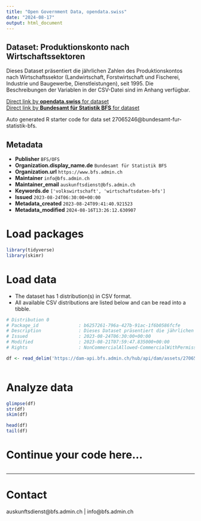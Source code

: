 ```yaml
---
title: "Open Government Data, opendata.swiss"
date: "2024-08-17"
output: html_document
---
```


## Dataset: Produktionskonto nach Wirtschaftssektoren

Dieses Dataset präsentiert die jährlichen Zahlen des Produktionskontos nach Wirtschaftssektor (Landwirtschaft, Forstwirtschaft und Fischerei, Industrie und Baugewerbe, Dienstleistungen), seit 1995. Die Beschreibungen der Variablen in der CSV-Datei sind im Anhang verfügbar.

[Direct link by **opendata.swiss** for dataset](https://opendata.swiss/de/dataset/produktionskonto-nach-wirtschaftssektoren3)<br>
[Direct link by **Bundesamt für Statistik BFS** for dataset](https://www.bfs.admin.ch/asset/de/ts-x-04.02.03.04)

Auto generated R starter code for data set 27065246@bundesamt-fur-statistik-bfs.

## Metadata

- **Publisher** `BFS/OFS`
- **Organization.display_name.de** `Bundesamt für Statistik BFS`
- **Organization.url** `https://www.bfs.admin.ch`
- **Maintainer** `info@bfs.admin.ch`
- **Maintainer_email** `auskunftsdienst@bfs.admin.ch`
- **Keywords.de** `['volkswirtschaft', 'wirtschaftsdaten-bfs']`
- **Issued** `2023-08-24T06:30:00+00:00`
- **Metadata_created** `2023-08-24T09:41:40.921523`
- **Metadata_modified** `2024-08-16T13:26:12.630907`


# Load packages

```r

library(tidyverse)
library(skimr)

```

# Load data

-   The dataset has 1 distribution(s) in CSV format.
-   All available CSV distributions are listed below and can be read into a tibble.

```r

# Distribution 0
# Package_id               : b6257261-796a-427b-91ac-1f6b0586fcfe
# Description              : Dieses Dataset präsentiert die jährlichen Zahlen des Produktionskontos nach Wirtschaftssektor (Landwirtschaft, Forstwirtschaft und Fischerei, Industrie und Baugewerbe, Dienstleistungen), seit 1995. Die Beschreibungen der Variablen in der CSV-Datei sind im Anhang verfügbar.
# Issued                   : 2023-08-24T06:30:00+00:00
# Modified                 : 2023-08-21T07:59:47.835000+00:00
# Rights                   : NonCommercialAllowed-CommercialWithPermission-ReferenceRequired

df <- read_delim('https://dam-api.bfs.admin.ch/hub/api/dam/assets/27065256/master')



```

# Analyze data

```r

glimpse(df)
str(df)
skim(df)

head(df)
tail(df)

```

# Continue your code here...

```r

```

------------------------------------------------------------------------

# Contact

auskunftsdienst@bfs.admin.ch | info@bfs.admin.ch
